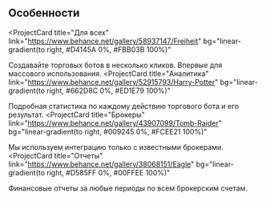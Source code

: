 ## Особенности

<ProjectCard
  title="Для всех"
  link="https://www.behance.net/gallery/58937147/Freiheit"
  bg="linear-gradient(to right, #D4145A 0%, #FBB03B 100%)"
>
  Создавайте торговых ботов в несколько кликов. Впервые для массового использования.
</ProjectCard>
<ProjectCard
  title="Аналитика"
  link="https://www.behance.net/gallery/52915793/Harry-Potter"
  bg="linear-gradient(to right, #662D8C 0%, #ED1E79 100%)"
>
  Подробная статистика по каждому действию торгового бота и его результат.
</ProjectCard>
<ProjectCard
  title="Брокеры"
  link="https://www.behance.net/gallery/43907099/Tomb-Raider"
  bg="linear-gradient(to right, #009245 0%, #FCEE21 100%)"
>
  Мы используем интеграцию  только с известными брокерами.
</ProjectCard>
<ProjectCard
  title="Отчеты"
  link="https://www.behance.net/gallery/38068151/Eagle"
  bg="linear-gradient(to right, #D585FF 0%, #00FFEE 100%)"
>
  Финансовые отчеты за любые периоды по всем брокерским счетам.
</ProjectCard>